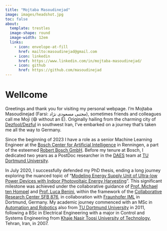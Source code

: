 ```yaml
---
title: "Mojtaba Masoudinejad"
image: images/headshot.jpg
toc: false
about: 
  template: trestles
  image-shape: round
  image-width: 12em
  links:
    - icon: envelope-at-fill
      href: mailto:masoudinejad@gmail.com
    - icon: linkedin
      href: https://www.linkedin.com/in/mojtaba-masoudinejad/
    - icon: github
      href: https://github.com/masoudinejad
---
```


# Wellcome


Greetings and thank you for visiting my personal webpage. 
I'm Mojtaba Masoudinejad (Farsi: مجتبی مسعودی نژاد), sometimes friends and colleagues call me Moji (😄 without an E). 
Originally hailing from the charming city of [Dezfool/Dezful](https://en.wikipedia.org/wiki/Dezful) in southwest Iran, I've embarked on a journey that's taken me all the way to Germany.

Since the beginning of 2023 I have a role as a senior Machine Learning Engineer at the [Bosch Center for Artificial Intelligence](https://www.bosch-ai.com) in Renningen, a part of the esteemed [Robert Bosch GmbH](https://www.bosch.com/).
Before my tenure at Bosch, I dedicated two years as a PostDoc researcher in the [DAES](https://ls12-www.cs.tu-dortmund.de/daes/de.html) team at [TU Dortmund University](https://www.tu-dortmund.de/). 

In July 2020, I successfully defended my PhD thesis, ending a long journey exploring the nuanced topic of "[Modeling Energy Supply Unit of Ultra-low Power Devices with Indoor Photovoltaic Energy Harvesting](http://dx.doi.org/10.17877/DE290R-21657)". 
This significant milestone was achieved under the collaborative guidance of [Prof. Michael ten Hompel](https://flw.mb.tu-dortmund.de/ueber-uns/mitarbeiter/michael-ten-hompel/) and [Prof. Luca Benini](https://ee.ethz.ch/the-department/people-a-z/person-detail.html?persid=194234), within the framework of the [Collaborative Research Center SFB 876](https://sfb876.tu-dortmund.de/index.html), in collaboration with [Fraunhofer IML](https://www.iml.fraunhofer.de/) in Dortmund, Germany.
My academic journey commenced with an MSc in [Automation and Robotics](https://etit.tu-dortmund.de/studium-und-lehre/studiengaenge/master-automation-and-robotics/) also from [TU Dortmund University](https://www.tu-dortmund.de/) in 2011, following a BSc in Electrical Engineering with a major in Control and Systems Engineering from [Khaje Nasir Toosi University of Technology](https://en.kntu.ac.ir), Tehran, Iran, in 2007.